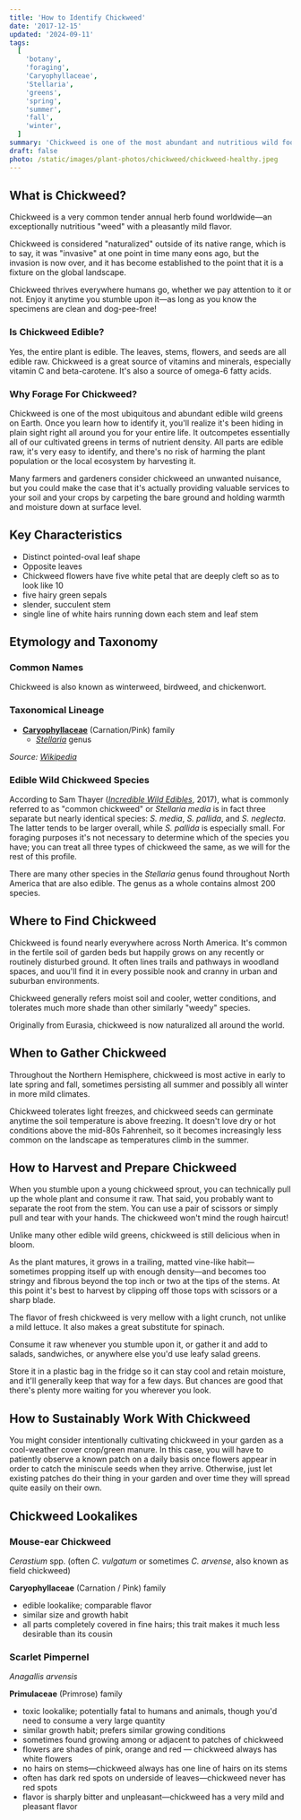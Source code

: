 ```yaml
---
title: 'How to Identify Chickweed'
date: '2017-12-15'
updated: '2024-09-11'
tags:
  [
    'botany',
    'foraging',
    'Caryophyllaceae',
    'Stellaria',
    'greens',
    'spring',
    'summer',
    'fall',
    'winter',
  ]
summary: 'Chickweed is one of the most abundant and nutritious wild foods you can eat during times of the year when not much else is growing.'
draft: false
photo: /static/images/plant-photos/chickweed/chickweed-healthy.jpeg
---
```



<div className="rounded-lg bg-gray-100 p-4 dark:bg-gray-800">
  <TOCInline toc={props.toc} toHeading={3} asDisclosure />
</div>

## What is Chickweed?

Chickweed is a very common tender annual herb found worldwide—an exceptionally nutritious "weed" with a pleasantly mild flavor.

Chickweed is considered "naturalized" outside of its native range, which is to say, it was "invasive" at one point in time many eons ago, but the invasion is now over, and it has become established to the point that it is a fixture on the global landscape.

Chickweed thrives everywhere humans go, whether we pay attention to it or not. Enjoy it anytime you stumble upon it—as long as you know the specimens are clean and dog-pee-free!

### Is Chickweed Edible?

Yes, the entire plant is edible. The leaves, stems, flowers, and seeds are all edible raw. Chickweed is a great source of vitamins and minerals, especially vitamin C and beta-carotene. It's also a source of omega-6 fatty acids.

### Why Forage For Chickweed?

Chickweed is one of the most ubiquitous and abundant edible wild greens on Earth. Once you learn how to identify it, you'll realize it's been hiding in plain sight right all around you for your entire life. It outcompetes essentially all of our cultivated greens in terms of nutrient density. All parts are edible raw, it's very easy to identify, and there's no risk of harming the plant population or the local ecosystem by harvesting it.

Many farmers and gardeners consider chickweed an unwanted nuisance, but you could make the case that it's actually providing valuable services to your soil and your crops by carpeting the bare ground and holding warmth and moisture down at surface level.

## Key Characteristics

- Distinct pointed-oval leaf shape
- Opposite leaves
- Chickweed flowers have five white petal that are deeply cleft so as to look like 10
- five hairy green sepals
- slender, succulent stem
- single line of white hairs running down each stem and leaf stem

<Photo
  photo="/static/images/plant-photos/chickweed/chickweed-flower.jpeg"
  desc="Five deeply-cleft white petals that almost look like ten—that's chickweed, alright!"
/>

## Etymology and Taxonomy

### Common Names

Chickweed is also known as winterweed, birdweed, and chickenwort.

### Taxonomical Lineage

- [**Caryophyllaceae**](/tags/caryophyllaceae/) (Carnation/Pink) family
  - [_Stellaria_](/tags/stellaria/) genus

_Source: [Wikipedia](https://en.wikipedia.org/wiki/Stellaria)_

### Edible Wild Chickweed Species

According to Sam Thayer ([_Incredible Wild Edibles_](https://www.foragersharvest.com/store/p330/IncredibleWildEdibles.html), 2017), what is commonly referred to as "common chickweed" or _Stellaria media_ is in fact three separate but nearly identical species: _S. media_, _S. pallida_, and _S. neglecta_. The latter tends to be larger overall, while _S. pallida_ is especially small. For foraging purposes it's not necessary to determine which of the species you have; you can treat all three types of chickweed the same, as we will for the rest of this profile.

There are many other species in the _Stellaria_ genus found throughout North America that are also edible. The genus as a whole contains almost 200 species.

<Photo
  photo="/static/images/plant-photos/chickweed/chickweed-sprouts.jpeg"
  desc="Young chickweed sprouts emerging in late fall."
/>

## Where to Find Chickweed

Chickweed is found nearly everywhere across North America. It's common in the fertile soil of garden beds but happily grows on any recently or routinely disturbed ground. It often lines trails and pathways in woodland spaces, and uou'll find it in every possible nook and cranny in urban and suburban environments.

Chickweed generally refers moist soil and cooler, wetter conditions, and tolerates much more shade than other similarly "weedy" species.

Originally from Eurasia, chickweed is now naturalized all around the world.

<Photo
  photo="/static/images/plant-photos/chickweed/chickweed-patch.jpeg"
  desc="Chickweed can quickly take over recently disturbed soil."
/>

## When to Gather Chickweed

Throughout the Northern Hemisphere, chickweed is most active in early to late spring and fall, sometimes persisting all summer and possibly all winter in more mild climates.

Chickweed tolerates light freezes, and chickweed seeds can germinate anytime the soil temperature is above freezing.
It doesn't love dry or hot conditions above the mid-80s Fahrenheit, so it becomes increasingly less common on the landscape as temperatures climb in the summer.

<Photo
  photo="/static/images/plant-photos/chickweed/chickweed-stem.jpeg"
  desc="This healthy chickweed specimen was already quite mature in late winter in Kentucky."
/>

## How to Harvest and Prepare Chickweed

When you stumble upon a young chickweed sprout, you can technically pull up the whole plant and consume it raw. That said, you probably want to separate the root from the stem. You can use a pair of scissors or simply pull and tear with your hands. The chickweed won't mind the rough haircut!

Unlike many other edible wild greens, chickweed is still delicious when in bloom.

As the plant matures, it grows in a trailing, matted vine-like habit—sometimes propping itself up with enough density—and becomes too stringy and fibrous beyond the top inch or two at the tips of the stems. At this point it's best to harvest by clipping off those tops with scissors or a sharp blade.

The flavor of fresh chickweed is very mellow with a light crunch, not unlike a mild lettuce. It also makes a great substitute for spinach.

Consume it raw whenever you stumble upon it, or gather it and add to salads, sandwiches, or anywhere else you'd use leafy salad greens.

Store it in a plastic bag in the fridge so it can stay cool and retain moisture, and it'll generally keep that way for a few days. But chances are good that there's plenty more waiting for you wherever you look.

## How to Sustainably Work With Chickweed

You might consider intentionally cultivating chickweed in your garden as a cool-weather cover crop/green manure. In this case, you will have to patiently observe a known patch on a daily basis once flowers appear in order to catch the miniscule seeds when they arrive. Otherwise, just let existing patches do their thing in your garden and over time they will spread quite easily on their own.

## Chickweed Lookalikes

### Mouse-ear Chickweed

<Photo
  photo="/static/images/plant-photos/chickweed/chickweed-mouse.jpeg"
  desc="Mouse-ear chickweed is also edible but too hairy to be palatable."
/>

_Cerastium_ spp. (often _C. vulgatum_ or sometimes _C. arvense_, also known as field chickweed)

**Caryophyllaceae** (Carnation / Pink) family

- edible lookalike; comparable flavor
- similar size and growth habit
- all parts completely covered in fine hairs; this trait makes it much less desirable than its cousin

### Scarlet Pimpernel

<Photo
  photo="/static/images/plant-photos/chickweed/pimpernel.jpeg"
  desc="Scarlet pimpernel is toxic but easily distinguished from common chickweed thanks to its pink-orange flowers and lack of hairs."
/>

_Anagallis arvensis_

**Primulaceae** (Primrose) family

- toxic lookalike; potentially fatal to humans and animals, though you'd need to consume a very large quantity
- similar growth habit; prefers similar growing conditions
- sometimes found growing among or adjacent to patches of chickweed
- flowers are shades of pink, orange and red — chickweed always has white flowers
- no hairs on stems—chickweed always has one line of hairs on its stems
- often has dark red spots on underside of leaves—chickweed never has red spots
- flavor is sharply bitter and unpleasant—chickweed has a very mild
  and pleasant flavor

<BookCTA />
